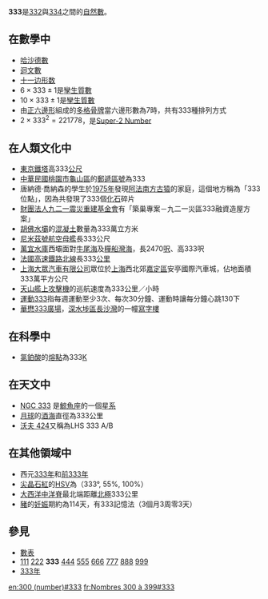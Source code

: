 {{Unreferenced|time=2020-12-26T14:44:16+00:00}}
{{noteTA|G1=Math}}
{{整数
| other list = {{Numbers digits|digit=10}}
| 质因数分解 = <math>3^2 \times 37</math>
| 罗马数字 = CCCXXXIII
}}
'''333'''是[[332|332]]與[[334|334]]之間的[[自然數|自然數]]。

== 在數學中 ==
{{數字性質|use math=yes}}
*[[哈沙德數|哈沙德數]]
*[[迴文數|迴文數]]
*[[十一边形数|十一边形数]]
*<math>6 \times 333 \pm 1</math>是[[孿生質數|孿生質數]]
*<math>10 \times 333 \pm 1</math>是[[孿生質數|孿生質數]]
*由[[正六邊形|正六邊形]]組成的[[多格骨牌|多格骨牌]]{{link-en|Polyhex|Polyhex (mathematics)}}當六邊形數為7時，共有333種排列方式{{OEIS|id=A000228}}
*<math>2 \times 333^2 = 221778</math>，是[http://mathworld.wolfram.com/Super-dNumber.html Super-2 Number]{{Wayback|url=http://mathworld.wolfram.com/Super-dNumber.html |date=20190916024046 }}

== 在人類文化中 ==
*[[東京鐵塔|東京鐵塔]]高333[[公尺|公尺]]
*[[中華民國|中華民國]][[桃園市|桃園市]][[龜山區|龜山區]]的[[郵遞區號|郵遞區號]]為333
*唐納德·喬納森的學生於[[1975年|1975年]]發現[[阿法南方古猿|阿法南方古猿]]的家庭，這個地方稱為「333位點」，因為共發現了333個[[化石|化石]]碎片
*[[財團法人九二一震災重建基金會|財團法人九二一震災重建基金會]]有「築巢專案－九二一災區333融資造屋方案」
*[[胡佛水壩|胡佛水壩]]的[[混凝土|混凝土]]數量為333萬立方米
*[[尼米茲號航空母艦|尼米茲號航空母艦]]長333公尺
*[[萬宜水庫|萬宜水庫]]西壩面對[[牛尾海|牛尾海]]及[[糧船灣海|糧船灣海]]，長2470[[呎|呎]]、高333呎
*[[法國高速鐵路北線|法國高速鐵路北線]]長333[[公里|公里]]
*[[上海大眾汽車有限公司|上海大眾汽車有限公司]]眾位於[[上海|上海]]西北郊[[嘉定區|嘉定區]]安亭國際汽車城，佔地面積333萬平方公尺
*[[天山艦上攻擊機|天山艦上攻擊機]]的巡航速度為333公里／小時
*[[運動333|運動333]]指每週運動至少3次、每次30分鐘、運動時讓每分鐘心跳130下
*[[華懋333廣場|華懋333廣場]]，{{HKG}}[[深水埗區|深水埗區]][[長沙灣|長沙灣]]的一幢[[寫字樓|寫字樓]]

== 在科學中 ==
*[[氯鉑酸|氯鉑酸]]的[[熔點|熔點]]為333[[熱力學溫標|K]]

== 在天文中 ==
*[[NGC_333|NGC 333]] 是[[鯨魚座|鯨魚座]]的一個[[星系|星系]]
*[[月球|月球]]的[[酒海|酒海]]直徑為333公里
*[[沃夫_424|沃夫 424]]又稱為LHS 333 A/B

== 在其他領域中 ==
*西元[[333年|333年]]和[[前333年|前333年]]
*[[尖晶石紅|尖晶石紅]]的[[HSV色彩屬性模式|HSV]]為（333°, 55%, 100%）
*[[大西洋中洋脊|大西洋中洋脊]]最北端距離[[北極|北極]]333公里
*[[豬|豬]]的[[妊娠|妊娠]]期約為114天，有333記憶法（3個月3周零3天）

==參見==
*[[數表|數表]]
*[[111|111]] [[222|222]] '''333''' [[444|444]] [[555|555]] [[666|666]] [[777|777]] [[888|888]] [[999|999]]
*[[333年|333年]]

[[en:300_(number)#333|en:300 (number)#333]]
[[fr:Nombres_300_à_399#333|fr:Nombres 300 à 399#333]]